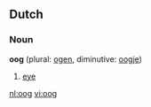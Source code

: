 ==Dutch==
===Noun===
'''oog''' (plural: [[ogen]], diminutive: [[oogje]])

# [[eye]]

[[nl:oog]]
[[vi:oog]]